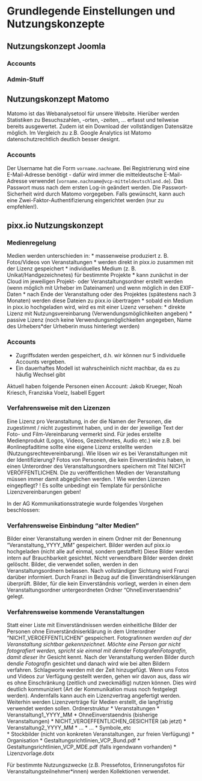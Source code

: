 # Grundlegende Einstellungen und Nutzungskonzepte

## Nutzungskonzept Joomla
### Accounts

### Admin-Stuff

## Nutzungskonzept Matomo

Matomo ist das Webanalysetool für unsere Website. Hierüber werden Statistiken zu Besuchszahlen, -orten, -zeiten, ... erfasst und teilweise bereits ausgewertet. Zudem ist ein Download der vollständigen Datensätze möglich. Im Vergleich zu z.B. Google Analytics ist Matomo datenschutzrechtlich deutlich besser designt.

### Accounts

Der Username hat die Form `vorname.nachname`. 
Bei Registrierung wird eine E-Mail-Adresse benötigt - dafür wird immer die mitteldeutsche E-Mail-Adresse verwendet (`vorname.nachname@vcp-mitteldeutschland.de`).
Das Passwort muss nach dem ersten Log-in geändert werden. Die Passwort-Sicherheit wird durch Matomo vorgegeben. Falls gewünscht, kann auch eine Zwei-Faktor-Authentifizierung eingerichtet werden (nur zu empfehlen!).

## pixx.io Nutzungskonzept

### Medienregelung 

Medien werden unterschieden in: 
* massenweise produziert z. B. Fotos/Videos von Veranstaltungen
    * werden direkt in pixx.io zusammen mit der Lizenz gespeichert
* individuelles Medium (z. B. Unikat/Handgezeichnetes) für bestimmte Projekte
    * kann zunächst in der Cloud im jeweiligen Projekt- oder Veranstaltungsordner erstellt werden (wenn möglich mit Urheber im Dateinamen) und wenn möglich in den EXIF-Daten
    * nach Ende der Veranstaltung oder des Projektes (spätestens nach 3 Monaten) werden diese Dateien zu pixx.io übertragen
    * sobald ein Medium in pixx.io hochgeladen wird, wird es mit einer Lizenz versehen: 
        * direkte Lizenz mit Nutzungsvereinbarung (Verwendungsmöglichkeiten angeben)
        * passive Lizenz (noch keine Verwendungsmöglichkeiten angegeben, Name des Urhebers*der Urheberin muss hinterlegt werden)

### Accounts
* Zugriffsdaten werden gespeichert, d.h. wir können nur 5 individuelle Accounts vergeben.
* Ein dauerhaftes Modell ist wahrscheinlich nicht machbar, da es zu häufig Wechsel gibt

Aktuell haben folgende Personen einen Account: Jakob Krueger, Noah Kriesch, Franziska Voelz, Isabell Eggert 

### Verfahrensweise mit den Lizenzen

Eine Lizenz pro Veranstaltung, in der die Namen der Personen, die zugestimmt / nicht zugestimmt haben, und in der der jeweilige Text der Foto- und Film-Vereinbarung vermerkt sind.
Für jedes erstellte Medienprodukt (Logos, Videos, Gezeichnetes, Audio etc.) wie z.B. bei #onlinepfaditime sollte eine eigene Lizenz erstellte werden (Nutzungsrechtevereinbarung).
Wie lösen wir es bei Veranstaltungen mit der Identifizierung?
Fotos von Personen, die kein Einverständnis haben, in einen Unterordner des Veranstaltungsordners speichern mit Titel NICHT VERÖFFENTLICHEN. Die zu veröffentlichen Medien der Veranstaltung müssen immer damit abgeglichen werden.
! Wie werden Lizenzen eingepflegt? 
! Es sollte unbedingt ein Template für persönliche Lizenzvereinbarungen geben!

In der AG Kommunikationsstrategie wurde folgendes Vorgehen beschlossen: 

### Verfahrensweise Einbindung “alter Medien” 

Bilder einer Veranstaltung werden in einem Ordner mit der Benennung “Veranstaltung_YYYY_MM” gespeichert.
Bilder werden auf pixx.io hochgeladen (nicht alle auf einmal, sondern gestaffelt) 
Diese Bilder werden intern auf Brauchbarkeit gesichtet. Nicht verwendbare Bilder werden direkt gelöscht.
Bilder, die verwendet sollen, werden in den Veranstaltungsordnern belassen. Nach vollständiger Sichtung wird Franzi darüber informiert. Durch Franzi in Bezug auf die Einverständniserklärungen überprüft. 
Bilder, für die kein Einverständnis vorliegt, werden in einen dem Veranstaltungsordner untergeordneten Ordner “OhneEinverstaendnis” gelegt. 

### Verfahrensweise kommende Veranstaltungen 

Statt einer Liste mit Einverständnissen werden einheitliche Bilder der Personen ohne Einverständniserklärung in dem Unterordner “NICHT_VEROEFFENTLICHEN” gespeichert. Fotograf*innen werden auf der Veranstaltung sichtbar gekennzeichnet. Möchte eine Person gar nicht fotografiert werden, spricht sie einmal mit dem*der Fotografen*Fotografin, damit diese*r ihr Gesicht kennt.
Nach der Veranstaltung werden Bilder durch den*die Fotograf*in gesichtet und danach wird wie bei alten Bildern verfahren. 
Schlagworte werden mit der Zeit hinzugefügt.
Wenn uns Fotos und Videos zur Verfügung gestellt werden, gehen wir davon aus, dass wir es ohne Einschränkung (zeitlich und zweckmäßig) nutzen können. Dies wird deutlich kommuniziert (Art der Kommunikation muss noch festgelegt werden). Andernfalls kann auch ein Lizenzvertrag angefertigt werden. Weiterhin werden Lizenzverträge für Medien erstellt, die langfristig verwendet werden sollen.
Ordnerstruktur
* Veranstaltungen
    * Veranstaltung1_YYYY_MM
        * OhneEinverstaendnis (bisherige Veranstaltungen)
        * NICHT_VEROEFFENTLICHEN_GESICHTER (ab jetzt)
    * Veranstaltung2_YYYY_MM
        * ...
    * ...
* Symbole_etc	
* Stockbilder (nicht von konkreten Veranstaltungen, zur freien Verfügung) 
* Organisation
    * Gestaltungsrichtlinien_VCP_Bund.pdf
    * Gestaltungsrichtlinien_VCP_MDE.pdf (falls irgendwann vorhanden) 
    * Lizenzvorlage.dotx

Für bestimmte Nutzungszwecke (z.B. Pressefotos, Erinnerungsfotos für Veranstaltungsteilnehmer*innen) werden Kollektionen verwendet.

